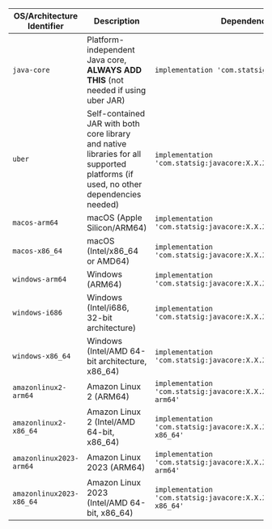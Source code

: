 | OS/Architecture Identifier | Description | Dependency |
| --- | --- | --- |
| `java-core` | Platform-independent Java core, **ALWAYS ADD THIS** (not needed if using uber JAR) | `implementation 'com.statsig:javacore:X.X.X'`  |
| `uber` | Self-contained JAR with both core library and native libraries for all supported platforms (if used, no other dependencies needed) | `implementation 'com.statsig:javacore:X.X.X:uber'` |
| `macos-arm64` | macOS (Apple Silicon/ARM64) | `implementation 'com.statsig:javacore:X.X.X:macos-arm64'` |
| `macos-x86_64` | macOS (Intel/x86_64 or AMD64) | `implementation 'com.statsig:javacore:X.X.X:macos-x86_64'` |
| `windows-arm64` | Windows (ARM64) | `implementation 'com.statsig:javacore:X.X.X:windows-arm64'` |
| `windows-i686` | Windows (Intel/i686, 32-bit architecture) | `implementation 'com.statsig:javacore:X.X.X:windows-i686'` |
| `windows-x86_64` | Windows (Intel/AMD 64-bit architecture, x86_64) | `implementation 'com.statsig:javacore:X.X.X:windows-x86_64'` |
| `amazonlinux2-arm64` | Amazon Linux 2 (ARM64) | `implementation 'com.statsig:javacore:X.X.X:amazonlinux2-arm64'` |
| `amazonlinux2-x86_64`  | Amazon Linux 2 (Intel/AMD 64-bit, x86_64) | `implementation 'com.statsig:javacore:X.X.X:amazonlinux2-x86_64'` |
| `amazonlinux2023-arm64` | Amazon Linux 2023 (ARM64) | `implementation 'com.statsig:javacore:X.X.X:amazonlinux2023-arm64'` |
| `amazonlinux2023-x86_64`  | Amazon Linux 2023 (Intel/AMD 64-bit, x86_64) | `implementation 'com.statsig:javacore:X.X.X:amazonlinux2023-x86_64'` |
